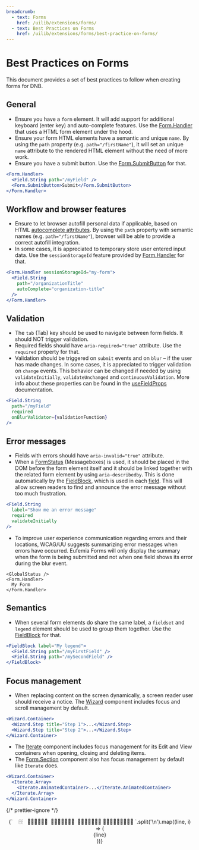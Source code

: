 ```yaml
---
breadcrumb:
  - text: Forms
    href: /uilib/extensions/forms/
  - text: Best Practices on Forms
    href: /uilib/extensions/forms/best-practice-on-forms/
---
```


# Best Practices on Forms

This document provides a set of best practices to follow when creating forms for DNB.

## General

- Ensure you have a `form` element. It will add support for additional keyboard (enter key) and auto-complete features. Use the [Form.Handler](/uilib/extensions/forms/Form/Handler/) that uses a HTML form element under the hood.
- Ensure your form HTML elements have a semantic and unique `name`. By using the `path` property (e.g. `path="/firstName"`), it will set an unique `name` attribute to the rendered HTML element without the need of more work.
- Ensure you have a submit button. Use the [Form.SubmitButton](/uilib/extensions/forms/Form/SubmitButton/) for that.

```jsx
<Form.Handler>
  <Field.String path="/myField" />
  <Form.SubmitButton>Submit</Form.SubmitButton>
</Form.Handler>
```

## Workflow and browser features

- Ensure to let browser autofill personal data if applicable, based on HTML [autocomplete attributes](https://developer.mozilla.org/en-US/docs/Web/HTML/Attributes/autocomplete). By using the `path` property with semantic names (e.g. `path="/firstName"`), browser will be able to provide a correct autofill integration.
- In some cases, it is appreciated to temporary store user entered input data. Use the `sessionStorageId` feature provided by [Form.Handler](/uilib/extensions/forms/Form/Handler/) for that.

```jsx
<Form.Handler sessionStorageId="my-form">
  <Field.String
    path="/organizationTitle"
    autoComplete="organization-title"
  />
</Form.Handler>
```

## Validation

- The `tab` (Tab) key should be used to navigate between form fields. It should NOT trigger validation.
- Required fields should have `aria-required="true"` attribute. Use the `required` property for that.
- Validation should be triggered on `submit` events and on `blur` – if the user has made changes. In some cases, it is appreciated to trigger validation on `change` events. This behavior can be changed if needed by using `validateInitially`, `validateUnchanged` and `continuousValidation`. More info about these properties can be found in the [useFieldProps](/uilib/extensions/forms/create-component/useFieldProps/) documentation.

```jsx
<Field.String
  path="/myField"
  required
  onBlurValidator={validationFunction}
/>
```

## Error messages

- Fields with errors should have `aria-invalid="true"` attribute.
- When a [FormStatus](/uilib/components/form-status/) (Messageboxes) is used, it should be placed in the DOM before the form element itself and it should be linked together with the related form element by using `aria-describedby`. This is done automatically by the [FieldBlock](/uilib/extensions/forms/create-component/FieldBlock), which is used in each [field](/uilib/extensions/forms/all-fields/). This will allow screen readers to find and announce the error message without too much frustration.

```jsx
<Field.String
  label="Show me an error message"
  required
  validateInitially
/>
```

- To improve user experience communication regarding errors and their locations, WCAG/UU suggests summarizing error messages when errors have occurred. Eufemia Forms will only display the summary when the form is being submitted and not when one field shows its error during the blur event.

```tsx
<GlobalStatus />
<Form.Handler>
  My Form
</Form.Handler>
```

## Semantics

- When several form elements do share the same label, a `fieldset` and `legend` element should be used to group them together. Use the [FieldBlock](/uilib/extensions/forms/create-component/FieldBlock) for that.

```jsx
<FieldBlock label="My legend">
  <Field.String path="/myFirstField" />
  <Field.String path="/mySecondField" />
</FieldBlock>
```

## Focus management

- When replacing content on the screen dynamically, a screen reader user should receive a notice. The [Wizard](/uilib/extensions/forms/Wizard/) component includes focus and scroll management by default.

```jsx
<Wizard.Container>
  <Wizard.Step title="Step 1">...</Wizard.Step>
  <Wizard.Step title="Step 2">...</Wizard.Step>
</Wizard.Container>
```

- The [Iterate](/uilib/extensions/forms/Iterate/) component includes focus management for its Edit and View containers when opening, closing and deleting items.
- The [Form.Section](/uilib/extensions/forms/Form/Section/) component also has focus management by default like `Iterate` does.

```jsx
<Wizard.Container>
  <Iterate.Array>
    <Iterate.AnimatedContainer>...</Iterate.AnimatedContainer>
  </Iterate.Array>
</Wizard.Container>
```

{/* prettier-ignore */}
<div align="center" aria-hidden>
{`
   🕯🕯🕯
  🍓🍓🍓🍓🍓🍓
 🎂🎂🎂🎂🎂🎂🎂
 🎂🎂🎂🎂🎂🎂🎂
🍰🍰🍰🍰🍰🍰🍰🍰🍰
`.split('\n').map((line, i) => (<div key={i}>{line}</div>))}
</div>
